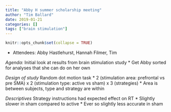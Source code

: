 ```yaml
---
title: "Abby H summer scholarship meeting"
author: "Tim Ballard"
date: 2019-01-21
categories: []
tags: ["brain stimulation"]
---
```


```r
knitr::opts_chunk$set(collapse = TRUE)
```

* Attendees: Abby Hastlehurst, Hannah Filmer, Tim

*Agenda:
  * Initial look at results from brain stimulation study
  * Get Abby sorted for analyses that she can do on her own
  
*Design of study
  * Random dot motion task
  * 2 (stimulation area: prefrontal vs pre SMA) x 2 (stimulation type: active vs sham) x 3 (strategies)
  * Area is between subjects, type and strategy are within
  
*Descriptives
 * Strategy instructions had expected effect on RT
 * Slightly slower in sham compared to active
 * Ever so slightly less accurate in sham
 
 
  

